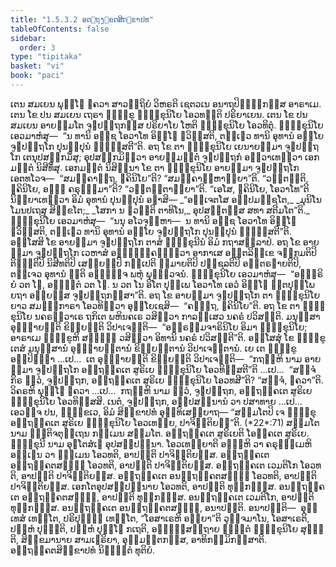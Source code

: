 ```yaml
---
title: "1.5.3.2 ອຕ຺ຖງ຺ຄຕສິກ຺ຂາປທ"
tableOfContents: false
sidebar:
  order: 3
type: "tipitaka"
basket: "vi"
book: "paci"
---
```



<DynamicBreadcrumb />

<Division number="153" book="paci">

<Paragraph number="517" book="paci">
ເຕນ ສມເຍນ ພຸທ຺ໂຘ ຠຄວາ ສາວຕ຺ຖິຍໍ ວິຫຣຕິ ເຊຕວເນ ອນາຖປິຓ຺ຑິກສ຺ສ ອາຣາເມ. ເຕນ ໂຂ ປນ ສມເຍນ ເຖຣາ ຠິກ຺ຂູ ຠິກ຺ຂຸນິໂຍ ໂອວທນ຺ຕິ ປຣິຍາເຍນ. ເຕນ ໂຂ ປນ ສມເຍນ ອາຍສ຺ມໂຕ ຈູຬປນ຺ຖກສ຺ສ ປຣິຍາໂຍ ໂຫຕິ ຠິກ຺ຂຸນິໂຍ ໂອວທິຕຸໍ. ຠິກ຺ຂຸນິໂຍ ເອວມາຫໍສຸ—  “ນ ທານິ ອຊ຺ຊ ໂອວາໂທ ອິທ຺ໂຘ ຠວິສ຺ສຕິ, ຕຎ຺ເຎວ ທານິ ອຸທານໍ ອຍ຺ໂຍ ຈູຬປນ຺ຖໂກ ປຸນປ຺ປຸນໍ ຠຓິສ຺ສຕີ”ຕິ. ອຖ ໂຂ ຕາ ຠິກ຺ຂຸນິໂຍ ເຍນາຍສ຺ມາ ຈູຬປນ຺ຖໂກ ເຕນຸປສງ຺ກມິໍສຸ; ອຸປສງ຺ກມິຕ຺ວາ ອາຍສ຺ມນ຺ຕໍ ຈູຬປນ຺ຖກໍ ອຠິວາເທຕ຺ວາ ເອກມນ຺ຕໍ ນິສີທິໍສຸ. ເອກມນ຺ຕໍ ນິສິນ຺ນາ ໂຂ ຕາ ຠິກ຺ຂຸນິໂຍ ອາຍສ຺ມາ ຈູຬປນ຺ຖໂກ ເອຕທໂວຈ—  “ສມຄ຺ຄາຕ຺ຖ, ຠຄິນິໂຍ”ຕິ? “ສມຄ຺ຄາມ຺ຫາຍ຺ຍາ”ຕິ. “ວຕ຺ຕນ຺ຕິ, ຠຄິນິໂຍ, ອຏ຺ຐ ຄຣຸຘມ຺ມາ”ຕິ? “ວຕ຺ຕນ຺ຕາຍ຺ຍາ”ຕິ. “ເອໂສ, ຠຄິນິໂຍ, ໂອວາໂທ”ຕິ ນິຍ຺ຍາເທຕ຺ວາ ອິມໍ ອຸທານໍ ປຸນປ຺ປຸນໍ ອຠາສິ—
</Paragraph>

<Paragraph number="518" type="verses" book="paci">
_“ອຘິເຈຕໂສ ອປ຺ປມຊ຺ຊໂຕ,_  
_ມຸນິໂນ ໂມນປເຖສຸ ສິກ຺ຂໂຕ;_  
_ໂສກາ ນ ຠວນ຺ຕິ ຕາທິໂນ,_  
ອຸປສນ຺ຕສ຺ສ ສທາ ສຕີມໂຕ”ຕິ._  

</Paragraph>

<Paragraph number="519" book="paci">
ຠິກ຺ຂຸນິໂຍ ເອວມາຫໍສຸ—  “ນນຸ ອໂວຈຸມ຺ຫາ—  ນ ທານິ ອຊ຺ຊ ໂອວາໂທ ອິທ຺ໂຘ ຠວິສ຺ສຕິ, ຕຎ຺ເຎວ ທານິ ອຸທານໍ ອຍ຺ໂຍ ຈູຬປນ຺ຖໂກ ປຸນປ຺ປຸນໍ ຠຓິສ຺ສຕີ”ຕິ. ອສ຺ໂສສິ ໂຂ ອາຍສ຺ມາ ຈູຬປນ຺ຖໂກ ຕາສໍ ຠິກ຺ຂຸນີນໍ ອິມໍ ກຖາສລ຺ລາປໍ. ອຖ ໂຂ ອາຍສ຺ມາ ຈູຬປນ຺ຖໂກ ເວຫາສໍ ອພ຺ຠຸຄ຺ຄນ຺ຕ຺ວາ ອາກາເສ ອນ຺ຕລິກ຺ເຂ ຈງ຺ກມຕິປິ ຕິຏ຺ຐຕິປິ ນິສີທຕິປິ ເສຍ຺ຍມ຺ປິ ກປ຺ເປຕິ ຘູມາຍຕິປິ ປຊ຺ຊລຕິປິ ອນ຺ຕຣຘາຍຕິປິ, ຕຎ຺ເຈວ ອຸທານໍ ຠຓຕິ ອຎ຺ຎຎ຺ຈ ພຫຸໍ ພຸທ຺ຘວຈນໍ. ຠິກ຺ຂຸນິໂຍ ເອວມາຫໍສຸ—  “ອຈ຺ຉຣິຍໍ ວຕ ໂຠ, ອພ຺ຠຸຕໍ ວຕ ໂຠ. ນ ວຕ ໂນ ອິໂຕ ປຸພ຺ເພ ໂອວາໂທ ເອວໍ ອິທ຺ໂຘ ຠູຕປຸພ຺ໂພ ຍຖາ ອຍ຺ຍສ຺ສ ຈູຬປນ຺ຖກສ຺ສາ”ຕິ. ອຖ ໂຂ ອາຍສ຺ມາ ຈູຬປນ຺ຖໂກ ຕາ ຠິກ຺ຂຸນິໂຍ ຍາວ ສມນ຺ຘກາຣາ ໂອວທິຕ຺ວາ ອຸຍ຺ໂຍເຊສິ—  “ຄຈ຺ຉຖ, ຠຄິນິໂຍ”ຕິ.
</Paragraph>

<Paragraph number="520" book="paci">
ອຖ ໂຂ ຕາ ຠິກ຺ຂຸນິໂຍ ນຄຣທ຺ວາເຣ ຖກິເຕ ພຫິນຄເຣ ວສິຕ຺ວາ ກາລສ຺ເສວ ນຄຣໍ ປວິສນ຺ຕິ. ມນຸສ຺ສາ ອຸຊ຺ຌາຍນ຺ຕິ ຂິຍ຺ຍນ຺ຕິ ວິປາເຈນ຺ຕິ—  “ອພ຺ຣຫ຺ມຈາຣິນິໂຍ ອິມາ ຠິກ຺ຂຸນິໂຍ; ອາຣາເມ ຠິກ຺ຂູຫິ ສທ຺ຘິໍ ວສິຕ຺ວາ ອິທານິ ນຄຣໍ ປວິສນ຺ຕີ”ຕິ.
</Paragraph>

<Paragraph number="521" book="paci">
ອສ຺ໂສສຸໍ ໂຂ ຠິກ຺ຂູ ເຕສໍ ມນຸສ຺ສານໍ ອຸຊ຺ຌາຍນ຺ຕານໍ ຂິຍ຺ຍນ຺ຕານໍ ວິປາເຈນ຺ຕານໍ. ເຍ ເຕ ຠິກ຺ຂູ ອປ຺ປິຈ຺ຉາ …ເປ…  ເຕ ອຸຊ຺ຌາຍນ຺ຕິ ຂິຍ຺ຍນ຺ຕິ ວິປາເຈນ຺ຕິ—  “ກຖຎ຺ຫິ ນາມ ອາຍສ຺ມາ ຈູຬປນ຺ຖໂກ ອຕ຺ຖງ຺ຄເຕ ສູຣິເຍ ຠິກ຺ຂຸນິໂຍ ໂອວທິສ຺ສຕີ”ຕິ …ເປ…  “ສຈ຺ຈໍ ກິຣ ຕ຺ວໍ, ຈູຬປນ຺ຖກ, ອຕ຺ຖງ຺ຄເຕ ສູຣິເຍ ຠິກ຺ຂຸນິໂຍ ໂອວທສີ”ຕິ? “ສຈ຺ຈໍ, ຠຄວາ”ຕິ. ວິຄຣຫິ ພຸທ຺ໂຘ ຠຄວາ …ເປ…  ກຖຎ຺ຫິ ນາມ ຕ຺ວໍ, ຈູຬປນ຺ຖກ, ອຕ຺ຖງ຺ຄເຕ ສູຣິເຍ ຠິກ຺ຂຸນິໂຍ ໂອວທິສ຺ສສິ. ເນຕໍ, ຈູຬປນ຺ຖກ, ອປ຺ປສນ຺ນານໍ ວາ ປສາທາຍ …ເປ…  ເອວຎ຺ຈ ປນ, ຠິກ຺ຂເວ, ອິມໍ ສິກ຺ຂາປທໍ ອຸທ຺ທິເສຍ຺ຍາຖ—
</Paragraph>

</Division>
<Division number="154" book="paci">

<Paragraph number="522" book="paci">
<Emphasis>“ສມ຺ມໂຕປິ ເຈ ຠິກ຺ຂຸ ອຕ຺ຖງ຺ຄເຕ ສູຣິເຍ ຠິກ຺ຂຸນິໂຍ ໂອວເທຍ຺ຍ, ປາຈິຕ຺ຕິຍນ຺”</Emphasis>ຕິ. (*22*:<Emphasis>71</Emphasis>)
</Paragraph>

</Division>
<Division number="155" book="paci">

<Paragraph number="523" book="paci">
<Emphasis>ສມ຺ມໂຕ</Emphasis> ນາມ ຎຕ຺ຕິຈຕຸຕ຺ເຖນ ກມ຺ເມນ ສມ຺ມໂຕ.
</Paragraph>

<Paragraph number="524" book="paci">
<Emphasis>ອຕ຺ຖງ຺ຄເຕ ສູຣິເຍ</Emphasis>ຕິ ໂອຄ຺ຄເຕ ສູຣິເຍ.
</Paragraph>

<Paragraph number="525" book="paci">
<Emphasis>ຠິກ຺ຂຸນີ</Emphasis> ນາມ ອຸຠໂຕສໍເຆ ອຸປສມ຺ປນ຺ນາ.
</Paragraph>

<Paragraph number="526" book="paci">
<Emphasis>ໂອວເທຍ຺ຍາ</Emphasis>ຕິ ອຏ຺ຐຫິ ວາ ຄຣຸຘມ຺ເມຫິ ອຎ຺ເຎນ ວາ ຘມ຺ເມນ ໂອວທຕິ, ອາປຕ຺ຕິ ປາຈິຕ຺ຕິຍສ຺ສ.
</Paragraph>

</Division>
<Division number="156" book="paci">

<Paragraph number="527" book="paci">
ອຕ຺ຖງ຺ຄເຕ ອຕ຺ຖງ຺ຄຕສຎ຺ຎີ ໂອວທຕິ, ອາປຕ຺ຕິ ປາຈິຕ຺ຕິຍສ຺ສ. ອຕ຺ຖງ຺ຄເຕ ເວມຕິໂກ ໂອວທຕິ, ອາປຕ຺ຕິ ປາຈິຕ຺ຕິຍສ຺ສ. ອຕ຺ຖງ຺ຄເຕ ອນຕ຺ຖງ຺ຄຕສຎ຺ຎີ ໂອວທຕິ, ອາປຕ຺ຕິ ປາຈິຕ຺ຕິຍສ຺ສ.
</Paragraph>

<Paragraph number="528" book="paci">
ເອກໂຕອຸປສມ຺ປນ຺ນາຍ ໂອວທຕິ, ອາປຕ຺ຕິ ທຸກ຺ກຏສ຺ສ. ອນຕ຺ຖງ຺ຄເຕ ອຕ຺ຖງ຺ຄຕສຎ຺ຎີ, ອາປຕ຺ຕິ ທຸກ຺ກຏສ຺ສ. ອນຕ຺ຖງ຺ຄເຕ ເວມຕິໂກ, ອາປຕ຺ຕິ ທຸກ຺ກຏສ຺ສ. ອນຕ຺ຖງ຺ຄເຕ ອນຕ຺ຖງ຺ຄຕສຎ຺ຎີ, ອນາປຕ຺ຕິ.
</Paragraph>

</Division>
<Division number="157" book="paci">

<Paragraph number="529" book="paci">
ອນາປຕ຺ຕິ—  ອຸທ຺ເທສໍ ເທນ຺ໂຕ, ປຣິປຸຈ຺ຉໍ ເທນ຺ໂຕ, “ໂອສາເຣຫິ ອຍ຺ຍາ”ຕິ ວຸຈ຺ຈມາໂນ, ໂອສາເຣຕິ, ປຎ຺ຫໍ ປຸຈ຺ຉຕິ, ປຎ຺ຫໍ ປຸຏ຺ໂຐ ກເຖຕິ, ອຎ຺ຎສ຺ສຕ຺ຖາຍ ຠຓນ຺ຕໍ ຠິກ຺ຂຸນິໂຍ ສຸຓນ຺ຕິ, ສິກ຺ຂມານາຍ ສາມເຓຣິຍາ, ອຸມ຺ມຕ຺ຕກສ຺ສ, ອາທິກມ຺ມິກສ຺ສາຕິ.

</Paragraph>
</Division>

<Paragraph number="530" type="center" book="paci">
ອຕ຺ຖງ຺ຄຕສິກ຺ຂາປທໍ ນິຏ຺ຐິຕໍ ທຸຕິຍໍ.
</Paragraph>
